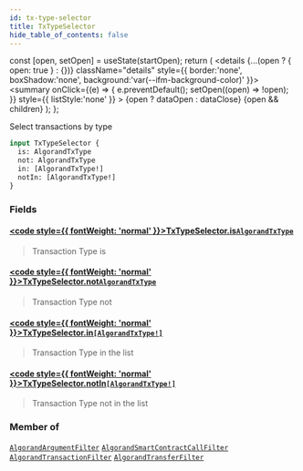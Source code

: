 ```yaml
---
id: tx-type-selector
title: TxTypeSelector
hide_table_of_contents: false
---
```







  const [open, setOpen] = useState(startOpen);
  return (
    <details {...(open ? { open: true } : {})} className="details" style={{ border:'none', boxShadow:'none', background:'var(--ifm-background-color)' }}>
      <summary
        onClick={(e) => {
          e.preventDefault();
          setOpen((open) => !open);
        }}
        style={{ listStyle:'none' }}
      >
      {open ? dataOpen : dataClose}
      </summary>
      {open && children}
    </details>
  );
};








Select transactions by type


```graphql
input TxTypeSelector {
  is: AlgorandTxType
  not: AlgorandTxType
  in: [AlgorandTxType!]
  notIn: [AlgorandTxType!]
}
```




### Fields

#### [<code style={{ fontWeight: 'normal' }}>TxTypeSelector.<b>is</b></code>](#)<Bullet />[`AlgorandTxType`](/docs/graphql-reference/enums/algorand-tx-type) <Badge class="badge badge--secondary" text="enum"/> 
> 
> 
> Transaction Type is
> 

#### [<code style={{ fontWeight: 'normal' }}>TxTypeSelector.<b>not</b></code>](#)<Bullet />[`AlgorandTxType`](/docs/graphql-reference/enums/algorand-tx-type) <Badge class="badge badge--secondary" text="enum"/> 
> 
> 
> Transaction Type not
> 

#### [<code style={{ fontWeight: 'normal' }}>TxTypeSelector.<b>in</b></code>](#)<Bullet />[`[AlgorandTxType!]`](/docs/graphql-reference/enums/algorand-tx-type) <Badge class="badge badge--secondary" text="list"/> <Badge class="badge badge--secondary" text="enum"/> 
> 
> 
> Transaction Type in the list
> 

#### [<code style={{ fontWeight: 'normal' }}>TxTypeSelector.<b>notIn</b></code>](#)<Bullet />[`[AlgorandTxType!]`](/docs/graphql-reference/enums/algorand-tx-type) <Badge class="badge badge--secondary" text="list"/> <Badge class="badge badge--secondary" text="enum"/> 
> 
> 
> Transaction Type not in the list
> 



### Member of

[`AlgorandArgumentFilter`](/docs/graphql-reference/inputs/algorand-argument-filter)  <Badge class="secondary" text="input"/><Bullet />[`AlgorandSmartContractCallFilter`](/docs/graphql-reference/inputs/algorand-smart-contract-call-filter)  <Badge class="secondary" text="input"/><Bullet />[`AlgorandTransactionFilter`](/docs/graphql-reference/inputs/algorand-transaction-filter)  <Badge class="secondary" text="input"/><Bullet />[`AlgorandTransferFilter`](/docs/graphql-reference/inputs/algorand-transfer-filter)  <Badge class="secondary" text="input"/>

